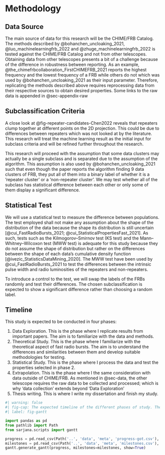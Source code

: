 # Methodology

## Data Source {#sec-data}

The main source of data for this research will be the CHIME/FRB Catalog.
The methods described by @bohanchen_uncloaking_2021, @luo_machinelearningfrb_2022 and @zhuge_machinelearningfrb_2022 is tested against the CHIME/FRB Catalog and not from other telescopes.
Obtaining data from other telescopes presents a bit of a challenge because of the difference in robustness between reporting.
As an example, @the_chimefrbcollaboration_FirstCHIMEFRB_2021 reports the highest frequency and the lowest frequency of a FRB while others do not which was used by @bohanchen_uncloaking_2021 as their input parameter.
Therefore, replicating the methods described above requires reprocessing data from their respective sources to obtain desired properties.
Some links to the raw data is appended in @sec-appendix-raw

## Subclassification Criteria

A close look at @fig-repeater-candidates-Chen2022 reveals that repeaters clump together at different points on the 2D projection.
This could be due to differences between repeaters which was not looked at by the literature.
This research will treat the machine learning result as the initial input for subclass criteria and will be refined further throughout the research.

This research will proceed with the assumption that some data clusters may actually be a single subclass and is separated due to the assumption of the algorithm.
This assumption is also used by @bohanchen_uncloaking_2021 such that even though the paper reports the algorithm finding 9 data clusters of FRB, they put all of them into a binary label of whether it is a 'repeater cluster' or a 'non-repeater cluster'.
We may test whether all of the subclass has statistical difference between each other or only some of them display a significant difference.

## Statistical Test

We will use a statistical test to measure the difference between populations.
The test employed shall not make any assumption about the shape of the distribution of the data because the shape its distribution is still uncertain [@cui_FastRadioBursts_2021; @cui_StatisticalPropertiesFast_2021].
As such, tests such as the Kilmogorov--Smirnov test (KS test) and the Mann--Whitney--Wilcoxon test (MWW test) is adequate for this study because they do not assume the shape of distribution but rather on the differences between the shape of each data's cumulative density function [@ivezic_StatisticsDataMining_2020].
The MWW test have been used by @cui_FastRadioBursts_2021 to test the differences between the intrinsic pulse width and radio luminosities of the repeaters and non-repeaters.

<!-- TODO There must be a name to this resampling(?) method? 👇 -->

To introduce a control to the test, we will swap the labels of the FRBs randomly and test their differences.
The chosen subclassification is expected to show a significant difference rather than choosing a random label.

## Timeline

This study is expected to be conducted in four phases:

1.	Data Exploration. This is the phase where I replicate results from important papers. The aim is to familiarize with the data and methods.
2.  Theoretical Study. This is the phase where I familiarize with the theoretical aspect of fast radio bursts. The aim is to understand the differences and similarities between them and develop suitable methodologies for testing.
3.	Statistical Study. This is the phase where I process the data and test the properties selected in phase 2.
4.  Extrapolation. This is the phase where I the same consideration with data outside of CHIME/FRB. As mentioned in @sec-data, the other telescope requires the raw data to be collected and processed; which is why 'data collection' extends beyond 'Data Exploration'
5.	Thesis writing. This is where I write my dissertation and finish my study.

```python
#| warning: false
#| fig-cap: The expected timeline of the different phases of study. The star represents milestones provided by the university. The vertical orange line represents 'now'.
#| label: fig-gantt

import pandas as pd
from pathlib import Path
from sarjana.scripts import gantt

progress = pd.read_csv(Path('..', 'data', 'meta', 'progress-got.csv'), parse_dates=['start', 'end'])
milestones = pd.read_csv(Path('..', 'data', 'meta', 'milestones.csv'), parse_dates=['date'])
gantt.generate_gantt(progress, milestones=milestones, show=True)
```